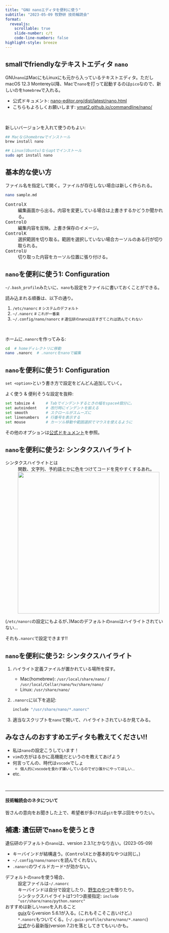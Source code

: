 ```yaml
---
title: "GNU nanoエディタを便利に使う"
subtitle: "2023-05-09 牧野研 技術輪読会"
format:
  revealjs:
    scrollable: true
    slide-number: c/t
    code-line-numbers: false
highlight-style: breeze
---
```


## smallでfriendlyなテキストエディタ `nano`

GNU`nano`はMacにもLinuxにも元から入っているテキストエディタ。ただしmacOS 12.3 Monterey以降、Macで`nano`を打って起動するのは`pico`なので、新しいのを`homebrew`で入れる。

- 公式ドキュメント: [nano-editor.org/dist/latest/nano.html](https://www.nano-editor.org/dist/latest/nano.html)
- こちらもよろしくお願いします: [ymat2.github.io/commandline/nano/](https://ymat2.github.io/commandline/nano/)

<br>

新しいバージョンを入れて使うのもよい:

```bash
## Macならhomebrewでインストール
brew install nano

## Linux(Ubuntu)ならaptでインストール
sudo apt install nano
```


## 基本的な使い方

ファイル名を指定して開く。ファイルが存在しない場合は新しく作られる。

```bash
nano sample.md
```

<kbd>Control</kbd><kbd>X</kbd>
:   編集画面から出る。内容を変更している場合は上書きするかどうか聞かれる。

<kbd>Control</kbd><kbd>O</kbd>
:   編集内容を反映。上書き保存のイメージ。

<kbd>Control</kbd><kbd>K</kbd>
:   選択範囲を切り取る。範囲を選択していない場合カーソルのある行が切り取られる。

<kbd>Control</kbd><kbd>U</kbd>
:   切り取った内容をカーソル位置に張り付ける。

## `nano`を便利に使う1: Configuration

`~/.bash_profile`みたいに、`nano`も設定をファイルに書いておくことができる。

読み込まれる順番は、以下の通り。

1. `/etc/nanorc`    <small># システムのデフォルト</small>
2. `~/.nanorc`    <small># これが一番楽</small>
3. `~/.config/nano/nanorc`    <small># 遺伝研のnanoは古すぎてこれは読んでくれない</small>

<br>

ホームに`.nanorc`を作ってみる:

```bash
cd  # homeディレクトリに移動
nano .nanorc  # .nanorcをnanoで編集
```

## `nano`を便利に使う1: Configuration

`set <option>`という書き方で設定をどんどん追加していく。

よく使う & 便利そうな設定を抜粋:

```.bash
set tabsize 4     # Tabでインデントするときの幅をspace4個分に。
set autoindent    # 改行時にインデントを揃える
set smooth        # スクロールがスムーズに
set linenumbers   # 行番号を表示する
set mouse         # カーソル移動や範囲選択でマウスを使えるように
```

その他のオプションは[公式ドキュメント](https://www.nano-editor.org/dist/latest/nano.html#Settings)を参照。

## `nano`を便利に使う2: シンタクスハイライト

シンタクスハイライトとは
:   関数、文字列、予約語とかに色をつけてコードを見やすくするあれ。
: ![](image/nano_highlight.png){width="450"}

(`/etc/nanorc`の設定にもよるが、)Macのデフォルトの`nano`はハイライトされていない...

それも`.nanorc`で設定できます!!

## `nano`を便利に使う2: シンタクスハイライト

1. ハイライト定義ファイルが置かれている場所を探す。
    - Mac(homebrew): `/usr/local/share/nano/` / `/usr/local/Cellar/nano/%v/share/nano/`
    - Linux: `/usr/share/nano/`

2. `.nanorc`に以下を追記:

    ```.bash
    include "/usr/share/nano/*.nanorc"
    ```

3. 適当なスクリプトを`nano`で開いて、ハイライトされているか見てみる。


## みなさんのおすすめエディタも教えてください!!

- 私は`nano`の設定こうしています！
- `vim`の方がはるかに高機能だというのを教えてあげよう
- 何言ってんの、時代は`vscode`でしょ
    - <small>個人的にvscodeを食わず嫌いしているのでぜひ誰かにやってほしい...</small>
- etc.

<br><hr>

#### 技術輪読会のネタについて

皆さんの意向をお聞きした上で、希望者が多ければ`git`を学ぶ回をやりたい。


## 補遺: 遺伝研で`nano`を使うとき

遺伝研のデフォルトの`nano`は、version 2.3.1とかなり古い。(2023-05-09)

- キーバインドが結構違う。(<kbd>Control</kbd><kbd>X</kbd>とか基本的なやつは同じ。)
- `~/.config/nano/nanorc`を読んでくれない。
- `.nanorc`のワイルドカード`*`が効かない。

デフォルトの`nano`を使う場合、
:   設定ファイルは`~/.nanorc`
:   キーバインドは自分で設定したり、[野生のやつ](https://github.com/davidhcefx/Modern-Nano-Keybindings)を借りたり。
:   シンタックスハイライトは1つ1つ直接指定: `include "usr/share/nano/python.nanorc"`

おすすめは新しい`nano`を入れること
:   [guix](https://sc.ddbj.nig.ac.jp/software/guix)ならversion 5.6.1が入る。(これもそこそこ古いけど。)
:   `*.nanorc`もついてくる。(`~/.guix-profile/share/nano/*.nanorc`)
:   [公式](https://www.nano-editor.org/download.php)から最新版(version 7.2)を落としてきてもいいかも。

